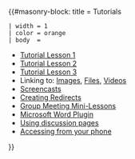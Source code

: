 {{#masonry-block: title = Tutorials
 | width = 1
 | color = orange
 | body  = 
* [[Help:Tutorial Lesson 1          | Tutorial Lesson 1]]
* [[Help:Tutorial Lesson 2          | Tutorial Lesson 2]]
* [[Help:Tutorial Lesson 3          | Tutorial Lesson 3]]
* Linking to: [[Help:Image Gallery Tutorial | Images]], [[Help:Linking to files | Files]], [[Help:Adding a video link | Videos]]
* [[Screencast]]s
* [[Help:Creating Redirects         | Creating Redirects]]
* [[Help:Group Meeting Mini-Lessons | Group Meeting Mini-Lessons]]
* [[Help:Microsoft Word add-in      | Microsoft Word Plugin]]
* [[Help:Using discussion pages     | Using discussion pages]]
* [[Help:Accessing from your phone  | Accessing from your phone]]
}}